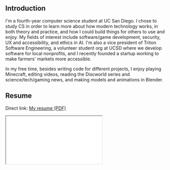 ## Introduction

I'm a fourth-year computer science student at UC San Diego. I chose to study CS in order to learn more about how modern technology works, in both theory and practice, and how I could build things for others to use and enjoy. My fields of interest include software/game development, security, UX and accessibility, and ethics in AI. I'm also a vice president of Triton Software Engineering, a volunteer student org at UCSD where we develop software for local nonprofits, and I recently founded a startup working to make farmers' markets more accessible.

In my free time, besides writing code for different projects, I enjoy playing Minecraft, editing videos, reading the Discworld series and science/tech/gaming news, and making models and animations in Blender.

## Resume

Direct link: [My resume (PDF)](/resume.pdf)

<iframe
  src="/resume.pdf"
  title="My resume"
  loading="lazy"
  style={{ width: "100%", height: "24rem" }}
/>

## Links

- This website: [williamwu.net](/)
- GitHub profile: [github.com/wllmwu](https://github.com/wllmwu)
- LinkedIn profile: [www.linkedin.com/in/wllmwu](https://www.linkedin.com/in/wllmwu)

## About this site

I am building this website with Next.js, a React framework, and hosting it through GitHub Pages. I design and implement the components myself.

Typefaces:

- [Barlow](https://fonts.google.com/specimen/Barlow) and [Barlow Semi Condensed](https://fonts.google.com/specimen/Barlow+Semi+Condensed) (headings)
- [Noto Serif](https://fonts.google.com/noto/specimen/Noto+Serif) (body text)
- [Noto Sans Mono](https://fonts.google.com/noto/specimen/Noto+Sans+Mono) (code)

I used [RealFaviconGenerator](https://realfavicongenerator.net) to generate the favicon files and code.
